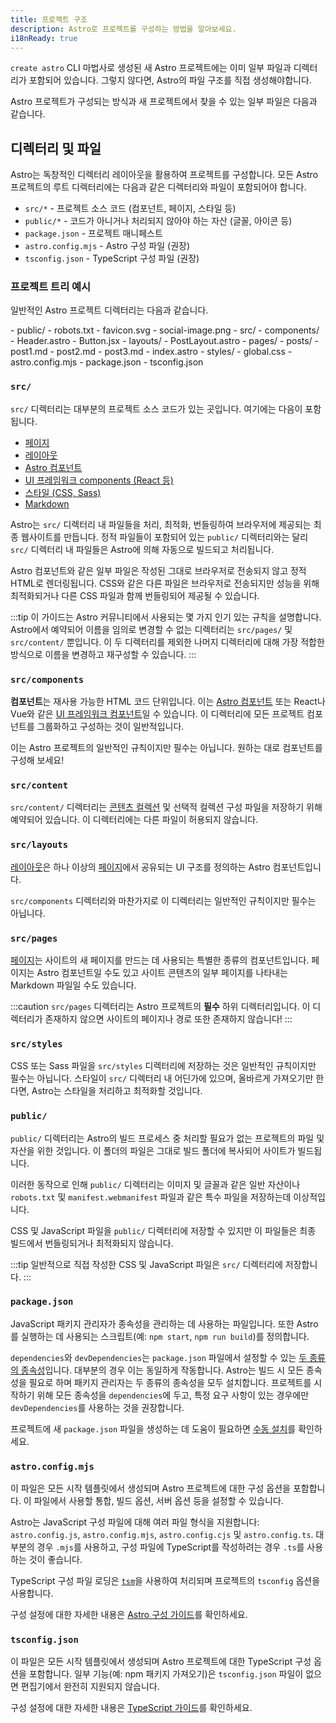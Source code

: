 ```yaml
---
title: 프로젝트 구조
description: Astro로 프로젝트를 구성하는 방법을 알아보세요.
i18nReady: true
---
```


`create astro` CLI 마법사로 생성된 새 Astro 프로젝트에는 이미 일부 파일과 디렉터리가 포함되어 있습니다. 그렇지 않다면, Astro의 파일 구조를 직접 생성해야합니다.

Astro 프로젝트가 구성되는 방식과 새 프로젝트에서 찾을 수 있는 일부 파일은 다음과 같습니다.

## 디렉터리 및 파일

Astro는 독창적인 디렉터리 레이아웃을 활용하여 프로젝트를 구성합니다. 모든 Astro 프로젝트의 루트 디렉터리에는 다음과 같은 디렉터리와 파일이 포함되어야 합니다.

- `src/*` - 프로젝트 소스 코드 (컴포넌트, 페이지, 스타일 등)
- `public/*` - 코드가 아니거나 처리되지 않아야 하는 자산 (글꼴, 아이콘 등)
- `package.json` - 프로젝트 매니페스트
- `astro.config.mjs` - Astro 구성 파일 (권장)
- `tsconfig.json` - TypeScript 구성 파일 (권장)

### 프로젝트 트리 예시

일반적인 Astro 프로젝트 디렉터리는 다음과 같습니다.

<FileTree>
- public/
  - robots.txt
  - favicon.svg
  - social-image.png
- src/
  - components/
    - Header.astro
    - Button.jsx
  - layouts/
    - PostLayout.astro
  - pages/
    - posts/
      - post1.md
      - post2.md
      - post3.md
    - index.astro
  - styles/
    - global.css
- astro.config.mjs
- package.json
- tsconfig.json
</FileTree>

### `src/`

`src/` 디렉터리는 대부분의 프로젝트 소스 코드가 있는 곳입니다. 여기에는 다음이 포함됩니다.

- [페이지](/ko/basics/astro-pages/)
- [레이아웃](/ko/basics/layouts/)
- [Astro 컴포넌트](/ko/basics/astro-components/)
- [UI 프레임워크 components (React 등)](/ko/guides/framework-components/)
- [스타일 (CSS, Sass)](/ko/guides/styling/)
- [Markdown](/ko/guides/markdown-content/)

Astro는 `src/` 디렉터리 내 파일들을 처리, 최적화, 번들링하여 브라우저에 제공되는 최종 웹사이트를 만듭니다. 정적 파일들이 포함되어 있는 `public/` 디렉터리와는 달리 `src/` 디렉터리 내 파일들은 Astro에 의해 자동으로 빌드되고 처리됩니다.

Astro 컴포넌트와 같은 일부 파일은 작성된 그대로 브라우저로 전송되지 않고 정적 HTML로 렌더링됩니다. CSS와 같은 다른 파일은 브라우저로 전송되지만 성능을 위해 최적화되거나 다른 CSS 파일과 함께 번들링되어 제공될 수 있습니다.

:::tip
이 가이드는 Astro 커뮤니티에서 사용되는 몇 가지 인기 있는 규칙을 설명합니다. Astro에서 예약되어 이름을 임의로 변경할 수 없는 디렉터리는 `src/pages/` 및 `src/content/` 뿐입니다. 이 두 디렉터리를 제외한 나머지 디렉터리에 대해 가장 적합한 방식으로 이름을 변경하고 재구성할 수 있습니다.
:::

### `src/components`

**컴포넌트**는 재사용 가능한 HTML 코드 단위입니다. 이는 [Astro 컴포넌트](/ko/basics/astro-components/) 또는 React나 Vue와 같은 [UI 프레임워크 컴포넌트](/ko/guides/framework-components/)일 수 있습니다. 이 디렉터리에 모든 프로젝트 컴포넌트를 그룹화하고 구성하는 것이 일반적입니다.

이는 Astro 프로젝트의 일반적인 규칙이지만 필수는 아닙니다. 원하는 대로 컴포넌트를 구성해 보세요!

### `src/content`

`src/content/` 디렉터리는 [콘텐츠 컬렉션](/ko/guides/content-collections/) 및 선택적 컬렉션 구성 파일을 저장하기 위해 예약되어 있습니다. 이 디렉터리에는 다른 파일이 허용되지 않습니다.

### `src/layouts`

[레이아웃](/ko/basics/layouts/)은 하나 이상의 [페이지](/ko/basics/astro-pages/)에서 공유되는 UI 구조를 정의하는 Astro 컴포넌트입니다.

`src/components` 디렉터리와 마찬가지로 이 디렉터리는 일반적인 규칙이지만 필수는 아닙니다.

### `src/pages`

[페이지](/ko/basics/astro-pages/)는 사이트의 새 페이지를 만드는 데 사용되는 특별한 종류의 컴포넌트입니다. 페이지는 Astro 컴포넌트일 수도 있고 사이트 콘텐츠의 일부 페이지를 나타내는 Markdown 파일일 수도 있습니다.

:::caution
`src/pages` 디렉터리는 Astro 프로젝트의 **필수** 하위 디렉터리입니다. 이 디렉터리가 존재하지 않으면 사이트의 페이지나 경로 또한 존재하지 않습니다!
:::

### `src/styles`

CSS 또는 Sass 파일을 `src/styles` 디렉터리에 저장하는 것은 일반적인 규칙이지만 필수는 아닙니다. 스타일이 `src/` 디렉터리 내 어딘가에 있으며, 올바르게 가져오기만 한다면, Astro는 스타일을 처리하고 최적화할 것입니다.

### `public/`

`public/` 디렉터리는 Astro의 빌드 프로세스 중 처리할 필요가 없는 프로젝트의 파일 및 자산을 위한 것입니다. 이 폴더의 파일은 그대로 빌드 폴더에 복사되어 사이트가 빌드됩니다.

이러한 동작으로 인해 `public/` 디렉터리는 이미지 및 글꼴과 같은 일반 자산이나 `robots.txt` 및 `manifest.webmanifest` 파일과 같은 특수 파일을 저장하는데 이상적입니다.

CSS 및 JavaScript 파일을 `public/` 디렉터리에 저장할 수 있지만 이 파일들은 최종 빌드에서 번들링되거나 최적화되지 않습니다.

:::tip
일반적으로 직접 작성한 CSS 및 JavaScript 파일은 `src/` 디렉터리에 저장합니다.
:::

### `package.json`

JavaScript 패키지 관리자가 종속성을 관리하는 데 사용하는 파일입니다. 또한 Astro를 실행하는 데 사용되는 스크립트(예: `npm start`, `npm run build`)를 정의합니다.

`dependencies`와 `devDependencies`는 `package.json` 파일에서 설정할 수 있는 [두 종류의 종속성](https://docs.npmjs.com/specifying-dependencies-and-devdependencies-in-a-package-json-file)입니다. 대부분의 경우 이는 동일하게 작동합니다. Astro는 빌드 시 모든 종속성을 필요로 하며 패키지 관리자는 두 종류의 종속성을 모두 설치합니다. 프로젝트를 시작하기 위해 모든 종속성을 `dependencies`에 두고, 특정 요구 사항이 있는 경우에만 `devDependencies`를 사용하는 것을 권장합니다.

프로젝트에 새 `package.json` 파일을 생성하는 데 도움이 필요하면 [수동 설치](/ko/install-and-setup/#수동-설정)를 확인하세요.

### `astro.config.mjs`

이 파일은 모든 시작 템플릿에서 생성되며 Astro 프로젝트에 대한 구성 옵션을 포함합니다. 이 파일에서 사용할 통합, 빌드 옵션, 서버 옵션 등을 설정할 수 있습니다.

Astro는 JavaScript 구성 파일에 대해 여러 파일 형식을 지원합니다: `astro.config.js`, `astro.config.mjs`, `astro.config.cjs` 및 `astro.config.ts`. 대부분의 경우 `.mjs`를 사용하고, 구성 파일에 TypeScript를 작성하려는 경우 `.ts`를 사용하는 것이 좋습니다.

TypeScript 구성 파일 로딩은 [`tsm`](https://github.com/lukeed/tsm)을 사용하여 처리되며 프로젝트의 `tsconfig` 옵션을 사용합니다.

구성 설정에 대한 자세한 내용은 [Astro 구성 가이드](/ko/guides/configuring-astro/)를 확인하세요.

### `tsconfig.json`

이 파일은 모든 시작 템플릿에서 생성되며 Astro 프로젝트에 대한 TypeScript 구성 옵션을 포함합니다. 일부 기능(예: npm 패키지 가져오기)은 `tsconfig.json` 파일이 없으면 편집기에서 완전히 지원되지 않습니다.

구성 설정에 대한 자세한 내용은 [TypeScript 가이드](/ko/guides/typescript/)를 확인하세요.
